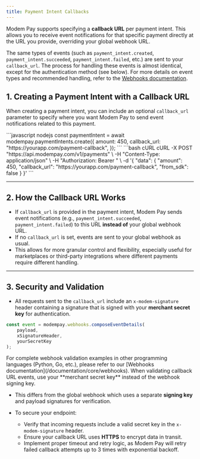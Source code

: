```yaml
---
title: Payment Intent Callbacks
---
```


Modem Pay supports specifying a **callback URL** per payment intent. This allows you to receive event notifications for that specific payment directly at the URL you provide, overriding your global webhook URL.

The same types of events (such as `payment_intent.created`, `payment_intent.succeeded`, `payment_intent.failed`, etc.) are sent to your `callback_url`. The process for handling these events is almost identical, except for the authentication method (see below). For more details on event types and recommended handling, refer to the [Webhooks documentation](/documentation/core/webhooks).


## 1. Creating a Payment Intent with a Callback URL

When creating a payment intent, you can include an optional `callback_url` parameter to specify where you want Modem Pay to send event notifications related to this payment.

<CodeGroup>
```javascript nodejs 
const paymentIntent = await modempay.paymentIntents.create({
  amount: 450,
  callback_url: "https://yourapp.com/payment-callback",
});
```
```bash cURL 
cURL -X POST "https://api.modempay.com/v1/payments" \
  -H "Content-Type: application/json" \
  -H "Authorization: Bearer <your_api_key>" \
  -d '{
    "data": {
      "amount": 450,
      "callback_url": "https://yourapp.com/payment-callback",
      "from_sdk": false
    }
  }'
```
</CodeGroup>

---

## 2. How the Callback URL Works

* If `callback_url` is provided in the payment intent, Modem Pay sends event notifications (e.g., `payment_intent.succeeded`, `payment_intent.failed`) to this URL **instead of** your global webhook URL.
* If no `callback_url` is set, events are sent to your global webhook as usual.
* This allows for more granular control and flexibility, especially useful for marketplaces or third-party integrations where different payments require different handling.

---

## 3. Security and Validation

* All requests sent to the `callback_url` include an `x-modem-signature` header containing a signature that is signed with your **merchant secret key** for authentication.

```javascript sdk
const event = modempay.webhooks.composeEventDetails(
    payload,
    xSignatureHeader,
    yourSecretKey
);
```
<Info>
For complete webhook validation examples in other programming languages (Python, Go, etc.), please refer to our [Webhooks documentation](/documentation/core/webhooks). When validating callback URL events, use your **merchant secret key** instead of the webhook signing key.
</Info>

* This differs from the global webhook which uses a separate **signing key** and payload signatures for verification.

* To secure your endpoint:

  * Verify that incoming requests include a valid secret key in the `x-modem-signature` header.
  * Ensure your callback URL uses **HTTPS** to encrypt data in transit.
  * Implement proper timeout and retry logic, as Modem Pay will retry failed callback attempts up to 3 times with exponential backoff.
